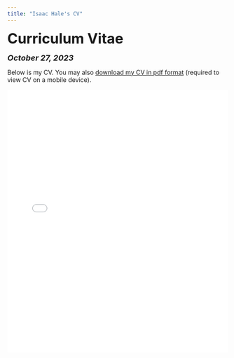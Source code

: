 ```yaml
---
title: "Isaac Hale's CV"
---
```


<head>

<!-- Global site tag (gtag.js) - Google Analytics -->
<script async src="https://www.googletagmanager.com/gtag/js?id=UA-140699540-1"></script>
<script>
  window.dataLayer = window.dataLayer || [];
  function gtag(){dataLayer.push(arguments);}
  gtag('js', new Date());

  gtag('config', 'UA-140699540-1');
</script>
</head>


<font size="+3"><b>Curriculum Vitae</b></font>

<font size="+1"><b><i>October 27, 2023</b></i></font>

<html>
Below is my CV. You may also <a href="files/Isaac Hale CV 10-27-23.pdf">download my CV in pdf format</a> (required to view CV on a mobile device).

<embed src="files/Isaac Hale CV 10-27-23.pdf" type="application/pdf" width="100%" height="600px" />
</body>
</html>